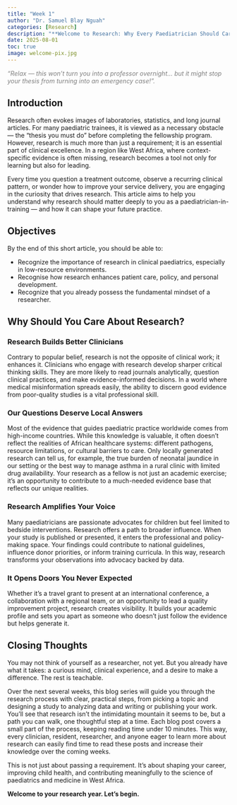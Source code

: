 ```yaml
---
title: "Week 1"
author: "Dr. Samuel Blay Nguah"
categories: [Research]
description: "**Welcome to Research: Why Every Paediatrician Should Care**" 
date: 2025-08-01
toc: true
image: welcome-pix.jpg
---
```


::: {.center style="color: gray;"}
*"Relax — this won’t turn you into a professor overnight… but it might stop your thesis from turning
into an emergency case!".*
:::

## Introduction

Research often evokes images of laboratories, statistics, and long journal articles. For many
paediatric trainees, it is viewed as a necessary obstacle — the “thesis you must do” before
completing the fellowship program. However, research is much more than just a requirement; it is an
essential part of clinical excellence. In a region like West Africa, where context-specific evidence
is often missing, research becomes a tool not only for learning but also for leading.

Every time you question a treatment outcome, observe a recurring clinical pattern, or wonder how to
improve your service delivery, you are engaging in the curiosity that drives research. This article
aims to help you understand why research should matter deeply to you as a paediatrician-in-training
— and how it can shape your future practice.

## Objectives

By the end of this short article, you should be able to:

-   Recognize the importance of research in clinical paediatrics, especially in low-resource
    environments.
-   Recognise how research enhances patient care, policy, and personal development.
-   Recognize that you already possess the fundamental mindset of a researcher.

## Why Should You Care About Research?

### Research Builds Better Clinicians

Contrary to popular belief, research is not the opposite of clinical work; it enhances it.
Clinicians who engage with research develop sharper critical thinking skills. They are more likely
to read journals analytically, question clinical practices, and make evidence-informed decisions. In
a world where medical misinformation spreads easily, the ability to discern good evidence from
poor-quality studies is a vital professional skill.

### Our Questions Deserve Local Answers

Most of the evidence that guides paediatric practice worldwide comes from high-income countries.
While this knowledge is valuable, it often doesn't reflect the realities of African healthcare
systems: different pathogens, resource limitations, or cultural barriers to care. Only locally
generated research can tell us, for example, the true burden of neonatal jaundice in our setting or
the best way to manage asthma in a rural clinic with limited drug availability. Your research as a
fellow is not just an academic exercise; it’s an opportunity to contribute to a much-needed evidence
base that reflects our unique realities.

### Research Amplifies Your Voice

Many paediatricians are passionate advocates for children but feel limited to bedside interventions.
Research offers a path to broader influence. When your study is published or presented, it enters
the professional and policy-making space. Your findings could contribute to national guidelines,
influence donor priorities, or inform training curricula. In this way, research transforms your
observations into advocacy backed by data.

### It Opens Doors You Never Expected

Whether it’s a travel grant to present at an international conference, a collaboration with a
regional team, or an opportunity to lead a quality improvement project, research creates visibility.
It builds your academic profile and sets you apart as someone who doesn’t just follow the evidence
but helps generate it.

## Closing Thoughts

You may not think of yourself as a researcher, not yet. But you already have what it takes: a
curious mind, clinical experience, and a desire to make a difference. The rest is teachable.

Over the next several weeks, this blog series will guide you through the research process with
clear, practical steps, from picking a topic and designing a study to analyzing data and writing or
publishing your work. You’ll see that research isn’t the intimidating mountain it seems to be, but a
path you can walk, one thoughtful step at a time. Each blog post covers a small part of the process,
keeping reading time under 10 minutes. This way, every clinician, resident, researcher, and anyone
eager to learn more about research can easily find time to read these posts and increase their
knowledge over the coming weeks.

This is not just about passing a requirement. It’s about shaping your career, improving child
health, and contributing meaningfully to the science of paediatrics and medicine in West Africa.

**Welcome to your research year. Let’s begin.**
